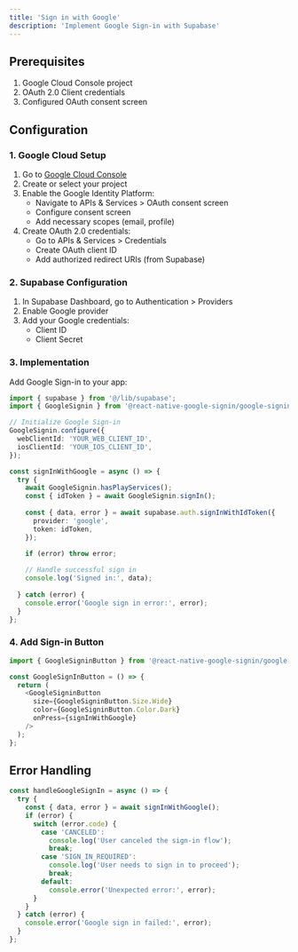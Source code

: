 ```yaml
---
title: 'Sign in with Google'
description: 'Implement Google Sign-in with Supabase'
---
```


## Prerequisites

1. Google Cloud Console project
2. OAuth 2.0 Client credentials
3. Configured OAuth consent screen

## Configuration

### 1. Google Cloud Setup

1. Go to [Google Cloud Console](https://console.cloud.google.com)
2. Create or select your project
3. Enable the Google Identity Platform:
   - Navigate to APIs & Services > OAuth consent screen
   - Configure consent screen
   - Add necessary scopes (email, profile)
4. Create OAuth 2.0 credentials:
   - Go to APIs & Services > Credentials
   - Create OAuth client ID
   - Add authorized redirect URIs (from Supabase)

### 2. Supabase Configuration

1. In Supabase Dashboard, go to Authentication > Providers
2. Enable Google provider
3. Add your Google credentials:
   - Client ID
   - Client Secret

### 3. Implementation

Add Google Sign-in to your app:

```typescript
import { supabase } from '@/lib/supabase';
import { GoogleSignin } from '@react-native-google-signin/google-signin';

// Initialize Google Sign-in
GoogleSignin.configure({
  webClientId: 'YOUR_WEB_CLIENT_ID',
  iosClientId: 'YOUR_IOS_CLIENT_ID',
});

const signInWithGoogle = async () => {
  try {
    await GoogleSignin.hasPlayServices();
    const { idToken } = await GoogleSignin.signIn();
    
    const { data, error } = await supabase.auth.signInWithIdToken({
      provider: 'google',
      token: idToken,
    });

    if (error) throw error;
    
    // Handle successful sign in
    console.log('Signed in:', data);
    
  } catch (error) {
    console.error('Google sign in error:', error);
  }
};
```

### 4. Add Sign-in Button

```typescript
import { GoogleSigninButton } from '@react-native-google-signin/google-signin';

const GoogleSignInButton = () => {
  return (
    <GoogleSigninButton
      size={GoogleSigninButton.Size.Wide}
      color={GoogleSigninButton.Color.Dark}
      onPress={signInWithGoogle}
    />
  );
};
```

## Error Handling

```typescript
const handleGoogleSignIn = async () => {
  try {
    const { data, error } = await signInWithGoogle();
    if (error) {
      switch (error.code) {
        case 'CANCELED':
          console.log('User canceled the sign-in flow');
          break;
        case 'SIGN_IN_REQUIRED':
          console.log('User needs to sign in to proceed');
          break;
        default:
          console.error('Unexpected error:', error);
      }
    }
  } catch (error) {
    console.error('Google sign in failed:', error);
  }
};
``` 